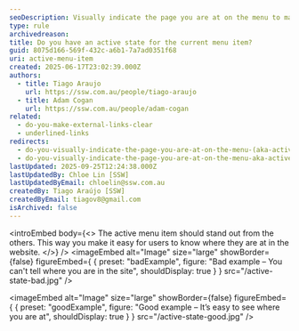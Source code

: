 ```yaml
---
seoDescription: Visually indicate the page you are at on the menu to make it easy for users to know where they are within a website.
type: rule
archivedreason:
title: Do you have an active state for the current menu item?
guid: 8075d166-569f-432c-a6b1-7a7ad0351f68
uri: active-menu-item
created: 2025-06-17T23:02:39.000Z
authors:
  - title: Tiago Araujo
    url: https://ssw.com.au/people/tiago-araujo
  - title: Adam Cogan
    url: https://ssw.com.au/people/adam-cogan
related:
  - do-you-make-external-links-clear
  - underlined-links
redirects:
  - do-you-visually-indicate-the-page-you-are-at-on-the-menu-(aka-active-state)
  - do-you-visually-indicate-the-page-you-are-at-on-the-menu-aka-active-state
lastUpdated: 2025-09-25T12:24:38.000Z
lastUpdatedBy: Chloe Lin [SSW]
lastUpdatedByEmail: chloelin@ssw.com.au
createdBy: Tiago Araújo [SSW]
createdByEmail: tiagov8@gmail.com
isArchived: false
---
```


<introEmbed
  body={<>
The active menu item should stand out from the others. This way you make it easy for users to know where they are at in the website.
  </>}
/>
<imageEmbed
  alt="Image"
  size="large"
  showBorder={false}
  figureEmbed={ {
    preset: "badExample",
    figure: "Bad example – You can't tell where you are in the site",
    shouldDisplay: true
  } }
  src="/active-state-bad.jpg"
/>

<imageEmbed
  alt="Image"
  size="large"
  showBorder={false}
  figureEmbed={ {
    preset: "goodExample",
    figure: "Good example – It’s easy to see where you are at",
    shouldDisplay: true
  } }
  src="/active-state-good.jpg"
/>

